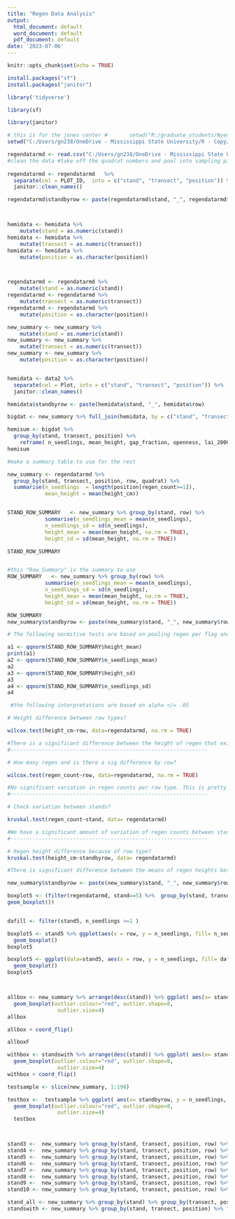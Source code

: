```yaml
---
title: "Regen Data Analysis"
output:
  html_document: default
  word_document: default
  pdf_document: default
date: '2023-07-06'
---
```


```r
knitr::opts_chunk$set(echo = TRUE)
```

```r

install.packages("sf")
install.packages("janitor")

```

```r
library('tidyverse')

library(sf)

library(janitor)

# this is for the jones center #       setwd("R:/graduate_students/Nyen/R - Copy/r_pull_from")
setwd("C:/Users/gn238/OneDrive - Mississippi State University/R - Copy/r_pull_from")

regendatarmd <- read.csv("C:/Users/gn238/OneDrive - Mississippi State University/R - Copy/r_pull_from/regenplots.csv")
#clean the data #take off the quadrat numbers and pool into sampling pints
  
regendatarmd <- regendatarmd   %>% 
  separate(col = PLOT_ID,  into = c("stand", "transect", "position")) %>% 
  janitor::clean_names()

regendatarmd$standbyrow <- paste(regendatarmd$stand, "_", regendatarmd$row)




```

```r

hemidata <- hemidata %>%  
    mutate(stand = as.numeric(stand))
hemidata <- hemidata %>%  
    mutate(transect = as.numeric(transect))
hemidata <- hemidata %>%  
    mutate(position = as.character(position))



regendatarmd <- regendatarmd %>%  
    mutate(stand = as.numeric(stand))
regendatarmd <- regendatarmd %>%  
    mutate(transect = as.numeric(transect))
regendatarmd <- regendatarmd %>%  
    mutate(position = as.character(position))

new_summary <- new_summary %>%  
    mutate(stand = as.numeric(stand))
new_summary <- new_summary %>%  
    mutate(transect = as.numeric(transect))
new_summary <- new_summary %>%  
    mutate(position = as.character(position))


hemidata <- data2 %>% 
  separate(col = Plot, into = c("stand", "transect", "position")) %>% 
  janitor::clean_names()

hemidata$standbyrow <- paste(hemidata$stand, "_", hemidata$row)

```
```r
bigdat <- new_summary %>% full_join(hemidata, by = c("stand", "transect", "position"))

hemisum <- bigdat %>% 
  group_by(stand, transect, position) %>% 
    reframe( n_seedlings, mean_height, gap_fraction, openness, lai_2000_lin , ppfd_total_under_per_day_m_jor_mol_m2day )
hemisum

```


```r

#make a summary table to use for the rest

new_summary <- regendatarmd %>% 
  group_by(stand, transect, position, row, quadrat) %>% 
  summarise(n_seedlings  = length(position[regen_count>=1]),
            mean_height = mean(height_cm))


STAND_ROW_SUMMARY   <- new_summary %>% group_by(stand, row) %>% 
            summarise(n_seedlings_mean = mean(n_seedlings),
            n_seedlings_sd = sd(n_seedlings),
            height_mean = mean(mean_height, na.rm = TRUE),
            height_sd = sd(mean_height, na.rm = TRUE))

STAND_ROW_SUMMARY


#this "Row_Summary" is the summary to use
ROW_SUMMARY   <- new_summary %>% group_by(row) %>% 
            summarise(n_seedlings_mean = mean(n_seedlings),
            n_seedlings_sd = sd(n_seedlings),
            height_mean = mean(mean_height, na.rm = TRUE),
            height_sd = sd(mean_height, na.rm = TRUE))

ROW_SUMMARY
new_summary$standbyrow <- paste(new_summary$stand, "_", new_summary$row)

```

```r

# The following normitive tests are based on pooling regen per flag and extrapalating from this.

a1 <- qqnorm(STAND_ROW_SUMMARY$height_mean)
print(a1)
a2 <- qqnorm(STAND_ROW_SUMMARY$n_seedlings_mean)
a2
a3 <- qqnorm(STAND_ROW_SUMMARY$height_sd)
a3
a4 <- qqnorm(STAND_ROW_SUMMARY$n_seedlings_sd)
a4

 #the following interpretations are based on alpha </= .05

# Height difference between row types?

wilcox.test(height_cm~row, data=regendatarmd, na.rm = TRUE)

#There is a significant difference between the height of regen that exists in TO rows vs L rows. 
#---------------------------------------------------------------

# How many regen and is there a sig difference by row?

wilcox.test(regen_count~row, data=regendatarmd, na.rm = TRUE)

#No significant variation in regen counts per row type. This is pretty cool.
#---------------------------------------------------------------

# Check variation between stands?

kruskal.test(regen_count~stand, data= regendatarmd)

#We have a significant amount of variation of regen counts between stands. Checks out.
#---------------------------------------------------------------

# Regen height difference because of row type?
kruskal.test(height_cm~standbyrow, data= regendatarmd)

#There is significant difference between the means of regen heights between row types.


```

```r

new_summary$standbyrow <- paste(new_summary$stand, "_", new_summary$row)

boxplot5 <- (filter(regendatarmd, stand==5) %>%  group_by(stand, transect, position, row, quadrat) %>% ggplot(regendatarmd, aes(x= row , y= regen_count, fill = regen_count))+
geom_boxplot())


dafill <- filter(stand5, n_seedlings >=1 )

boxplot5 <- stand5 %>% ggplot(aes(x = row, y = n_seedlings, fill= n_seedlings, na.rm=F ))+
  geom_boxplot()
boxplot5

boxplot5 <- ggplot(data=stand5, aes(x = row, y = n_seedlings, fill= dafill, na.rm=F ))+
  geom_boxplot()
boxplot5



allbox <- new_summary %>% arrange(desc(stand)) %>% ggplot( aes(x= standbyrow, y = n_seedlings, fill= n_seedlings, na.rm=F, horizontal = T)) +
  geom_boxplot(outlier.colour="red", outlier.shape=8,
                outlier.size=4)
allbox

allbox + coord_flip()

allboxF

withbox <- standswith %>% arrange(desc(stand)) %>% ggplot( aes(x= standbyrow, y = n_seedlings, fill= n_seedlings, na.rm=F, horizontal = T)) +
  geom_boxplot(outlier.colour="red", outlier.shape=8,
                outlier.size=4)
withbox + coord_flip()

testsample <- slice(new_summary, 1:198)

testbox <-  testsample %>% ggplot( aes(x= standbyrow, y = n_seedlings, fill= n_seedlings, na.rm=F, horizontal = T)) +
  geom_boxplot(outlier.colour="red", outlier.shape=8,
                outlier.size=4) 
  testbox



stand3 <-  new_summary %>% group_by(stand, transect, position, row) %>% filter(stand==3) %>% filter(n_seedlings >= .1)
stand4 <-  new_summary %>% group_by(stand, transect, position, row) %>% filter(stand==4) %>% filter(n_seedlings >= .1)
stand5 <-  new_summary %>% group_by(stand, transect, position, row) %>% filter(stand==5) %>% filter(n_seedlings >= .1)
stand6 <-  new_summary %>% group_by(stand, transect, position, row) %>% filter(stand==6) %>% filter(n_seedlings >= .1)
stand7 <-  new_summary %>% group_by(stand, transect, position, row) %>% filter(stand==7) %>% filter(n_seedlings >= .1)
stand8 <-  new_summary %>% group_by(stand, transect, position, row) %>% filter(stand==8) %>% filter(n_seedlings >= .1)
stand9 <-  new_summary %>% group_by(stand, transect, position, row) %>% filter(stand==9) %>% filter(n_seedlings >= .1)
stand10 <- new_summary %>% group_by(stand, transect, position, row) %>% filter(stand==10) %>% filter(n_seedlings >= .1)

stand_all <- new_summary %>% group_by(stand) %>% group_by(transect, position, row) %>% filter(n_seedlings >= .1)
standswith <- new_summary %>% group_by(stand, transect, position) %>% filter(new_summary$stand <=5)

```
